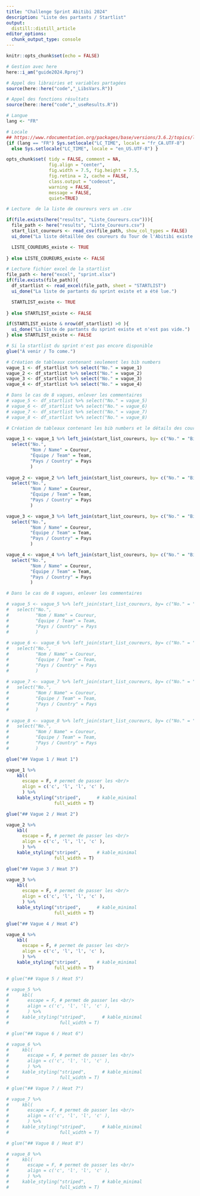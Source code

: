```yaml
---
title: "Challenge Sprint Abitibi 2024"
description: "Liste des partants / Startlist"
output:
  distill::distill_article
editor_options: 
  chunk_output_type: console
---
```


<!-- Pour render : rmarkdown::render_site('guide_sprint') -->

```r
knitr::opts_chunk$set(echo = FALSE)

# Gestion avec here
here::i_am("guide2024.Rproj")
```

```r
# Appel des librairies et variables partagées
source(here::here("code","_LibsVars.R"))

# Appel des fonctions résultats
source(here::here("code","_useResults.R"))

# Langue
lang <- "FR"

# Locale
## https://www.rdocumentation.org/packages/base/versions/3.6.2/topics/locales
{if (lang == "FR") Sys.setlocale("LC_TIME", locale = "fr_CA.UTF-8") 
  else Sys.setlocale("LC_TIME", locale = "en_US.UTF-8") }

opts_chunk$set( tidy = FALSE, comment = NA, 
                fig.align = "center",
                fig.width = 7.5, fig.height = 7.5,
                fig.retina = 2, cache = FALSE,
                class.output = "codeout",
                warning = FALSE,
                message = FALSE,
                quiet=TRUE)

```

```r

# Lecture  de la liste de coureurs vers un .csv

if(file.exists(here("results", "Liste_Coureurs.csv"))){
  file_path <- here("results", "Liste_Coureurs.csv")
  start_list_coureurs <- read_csv(file_path, show_col_types = FALSE)
  ui_done("La liste détaillée des coureurs du Tour de l'Abitibi existe et a été lue.")

  LISTE_COUREURS_existe <- TRUE
  
} else LISTE_COUREURS_existe <- FALSE
```



```r


# Lecture fichier excel de la startlist
file_path <- here("excel", "sprint.xlsx")
if(file.exists(file_path)){
  df_startlist <- read_excel(file_path, sheet = "STARTLIST")
  ui_done("La liste de partants du sprint existe et a été lue.")

  STARTLIST_existe <- TRUE
  
} else STARTLIST_existe <- FALSE

if(STARTLIST_existe & nrow(df_startlist) >0 ){
  ui_done("La liste de partants du sprint existe et n'est pas vide.")
} else STARTLIST_existe <- FALSE

```



```r

# Si la startlist du sprint n'est pas encore disponible
glue("À venir / To come.")

```

```r

# Création de tableaux contenant seulement les bib numbers
vague_1 <- df_startlist %>% select("No." = vague_1)
vague_2 <- df_startlist %>% select("No." = vague_2)
vague_3 <- df_startlist %>% select("No." = vague_3)
vague_4 <- df_startlist %>% select("No." = vague_4)

# Dans le cas de 8 vagues, enlever les commentaires
# vague_5 <- df_startlist %>% select("No." = vague_5)
# vague_6 <- df_startlist %>% select("No." = vague_6)
# vague_7 <- df_startlist %>% select("No." = vague_7)
# vague_8 <- df_startlist %>% select("No." = vague_8)
```

```r

# Création de tableaux contenant les bib numbers et le détails des coureurs

vague_1 <- vague_1 %>% left_join(start_list_coureurs, by= c("No." = "Bib")) %>% 
  select("No.", 
         "Nom / Name" = Coureur,
         "Équipe / Team" = Team,
         "Pays / Country" = Pays
         )
  
vague_2 <- vague_2 %>% left_join(start_list_coureurs, by= c("No." = "Bib")) %>% 
  select("No.",
         "Nom / Name" = Coureur,
         "Équipe / Team" = Team,
         "Pays / Country" = Pays
         )

vague_3 <- vague_3 %>% left_join(start_list_coureurs, by= c("No." = "Bib")) %>% 
  select("No.",
         "Nom / Name" = Coureur,
         "Équipe / Team" = Team,
         "Pays / Country" = Pays
         )

vague_4 <- vague_4 %>% left_join(start_list_coureurs, by= c("No." = "Bib")) %>% 
  select("No.",
         "Nom / Name" = Coureur,
         "Équipe / Team" = Team,
         "Pays / Country" = Pays
         )

# Dans le cas de 8 vagues, enlever les commentaires

# vague_5 <- vague_5 %>% left_join(start_list_coureurs, by= c("No." = "Bib")) %>% 
#   select("No.", 
#          "Nom / Name" = Coureur,
#          "Équipe / Team" = Team,
#          "Pays / Country" = Pays
#          )
   
# vague_6 <- vague_6 %>% left_join(start_list_coureurs, by= c("No." = "Bib")) %>% 
#   select("No.",
#          "Nom / Name" = Coureur,
#          "Équipe / Team" = Team,
#          "Pays / Country" = Pays
#          )
 
# vague_7 <- vague_7 %>% left_join(start_list_coureurs, by= c("No." = "Bib")) %>% 
#   select("No.",
#          "Nom / Name" = Coureur,
#          "Équipe / Team" = Team,
#          "Pays / Country" = Pays
#          )
 
# vague_8 <- vague_8 %>% left_join(start_list_coureurs, by= c("No." = "Bib")) %>% 
#   select("No.",
#          "Nom / Name" = Coureur,
#          "Équipe / Team" = Team,
#          "Pays / Country" = Pays
#          )

```


```r

glue("## Vague 1 / Heat 1")

```


```r

vague_1 %>% 
    kbl(
      escape = F, # permet de passer les <br/>
      align = c('c', 'l', 'l', 'c' ),
      ) %>% 
    kable_styling("striped",      # kable_minimal
                  full_width = T) 
```

```r

glue("## Vague 2 / Heat 2")

```


```r

vague_2 %>% 
    kbl(
      escape = F, # permet de passer les <br/>
      align = c('c', 'l', 'l', 'c' ),
      ) %>% 
    kable_styling("striped",      # kable_minimal
                  full_width = T) 
```

```r

glue("## Vague 3 / Heat 3")

```


```r

vague_3 %>% 
    kbl(
      escape = F, # permet de passer les <br/>
      align = c('c', 'l', 'l', 'c' ),
      ) %>% 
    kable_styling("striped",      # kable_minimal
                  full_width = T) 
```

```r

glue("## Vague 4 / Heat 4")

```


```r

vague_4 %>% 
    kbl(
      escape = F, # permet de passer les <br/>
      align = c('c', 'l', 'l', 'c' ),
      ) %>% 
    kable_styling("striped",      # kable_minimal
                  full_width = T) 
```


<!-- Si besoins de plus de vagues, enlever les commentaires -->

```r

# glue("## Vague 5 / Heat 5")

```


```r

# vague_5 %>% 
#     kbl(
#       escape = F, # permet de passer les <br/>
#       align = c('c', 'l', 'l', 'c' ),
#       ) %>% 
#     kable_styling("striped",      # kable_minimal
#                   full_width = T) 
```

```r

# glue("## Vague 6 / Heat 6")

```


```r

# vague_6 %>% 
#     kbl(
#       escape = F, # permet de passer les <br/>
#       align = c('c', 'l', 'l', 'c' ),
#       ) %>% 
#     kable_styling("striped",      # kable_minimal
#                   full_width = T) 
```

```r

# glue("## Vague 7 / Heat 7")

```


```r

# vague_7 %>% 
#     kbl(
#       escape = F, # permet de passer les <br/>
#       align = c('c', 'l', 'l', 'c' ),
#       ) %>% 
#     kable_styling("striped",      # kable_minimal
#                   full_width = T) 
```

```r

# glue("## Vague 8 / Heat 8")

```


```r

# vague_8 %>% 
#     kbl(
#       escape = F, # permet de passer les <br/>
#       align = c('c', 'l', 'l', 'c' ),
#       ) %>% 
#     kable_styling("striped",      # kable_minimal
#                   full_width = T) 
```
